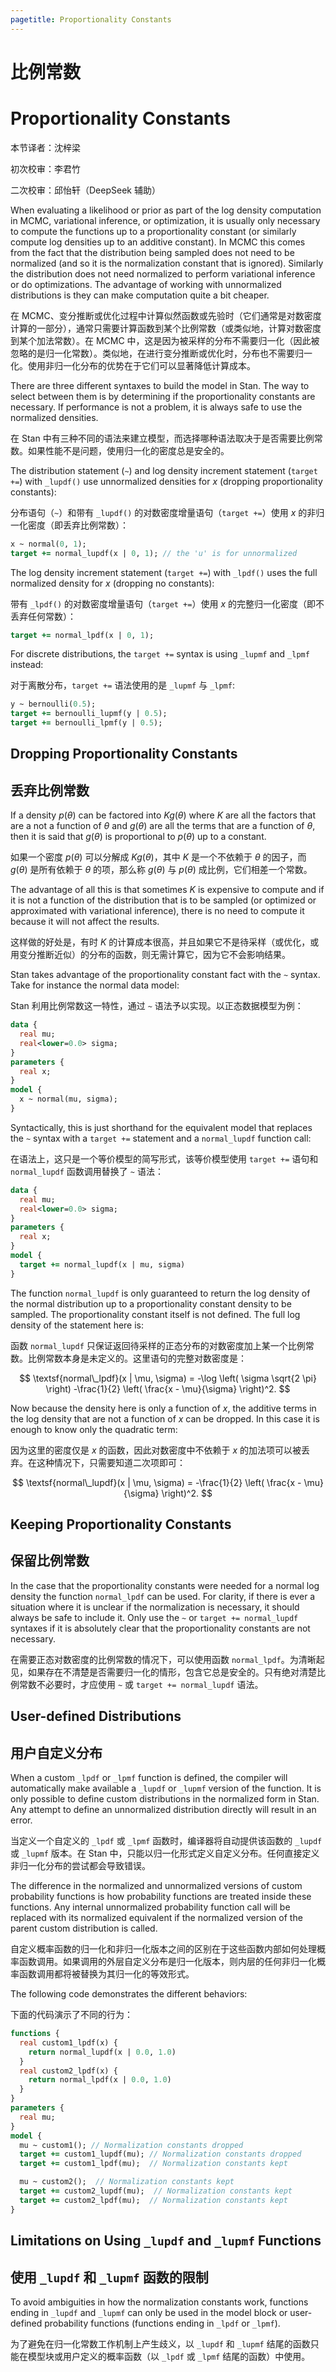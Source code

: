```yaml
---
pagetitle: Proportionality Constants
---
```


# 比例常数 {#proportionality-constants.chapter--cn}

# Proportionality Constants  {-#proportionality-constants.chapter}

本节译者：沈梓梁

初次校审：李君竹

二次校审：邱怡轩（DeepSeek 辅助）

When evaluating a likelihood or prior as part of the log density computation in
MCMC, variational inference, or optimization, it is usually only necessary to
compute the functions up to a proportionality constant (or similarly compute
log densities up to an additive constant). In MCMC this comes from the fact that
the distribution being sampled does not need to be normalized (and so it is the
normalization constant that is ignored). Similarly the distribution does not
need normalized to perform variational inference or do optimizations. The advantage
of working with unnormalized distributions is they can make computation quite a
bit cheaper.

在 MCMC、变分推断或优化过程中计算似然函数或先验时（它们通常是对数密度计算的一部分），通常只需要计算函数到某个比例常数（或类似地，计算对数密度到某个加法常数）。在 MCMC 中，这是因为被采样的分布不需要归一化（因此被忽略的是归一化常数）。类似地，在进行变分推断或优化时，分布也不需要归一化。使用非归一化分布的优势在于它们可以显著降低计算成本。

There are three different syntaxes to build the model in Stan. The way
to select between them is by determining if the proportionality constants are
necessary. If performance is not a problem, it is always safe to use the 
normalized densities.

在 Stan 中有三种不同的语法来建立模型，而选择哪种语法取决于是否需要比例常数。如果性能不是问题，使用归一化的密度总是安全的。

The distribution statement (`~`) and log density increment statement
(`target +=`) with `_lupdf()` use unnormalized densities for $x$
(dropping proportionality constants):

分布语句（`~`）和带有 `_lupdf()` 的对数密度增量语句（`target +=`）使用 $x$ 的非归一化密度（即丢弃比例常数）：

```stan
x ~ normal(0, 1);
target += normal_lupdf(x | 0, 1); // the 'u' is for unnormalized
```

The log density increment statement (`target +=`) with `_lpdf()`
uses the full normalized density for $x$ (dropping no constants):

带有 `_lpdf()` 的对数密度增量语句（`target +=`）使用 $x$ 的完整归一化密度（即不丢弃任何常数）：

```stan
target += normal_lpdf(x | 0, 1);
```

For discrete distributions, the `target +=` syntax is using `_lupmf`
and `_lpmf` instead:

对于离散分布，`target +=` 语法使用的是 `_lupmf` 与 `_lpmf`:

```stan
y ~ bernoulli(0.5);
target += bernoulli_lupmf(y | 0.5);
target += bernoulli_lpmf(y | 0.5);
```

## Dropping Proportionality Constants

## 丢弃比例常数 {-}

If a density $p(\theta)$ can be factored into $K g(\theta)$ where $K$ are all
the factors that are a not a function of $\theta$ and $g(\theta)$ are all the
terms that are a function of $\theta$, then it is said that $g(\theta)$
is proportional to $p(\theta)$ up to a constant.

如果一个密度 $p(\theta)$ 可以分解成 $K g(\theta)$，其中 $K$ 是一个不依赖于 $\theta$ 的因子，而 $g(\theta)$ 是所有依赖于 $\theta$ 的项，那么称 $g(\theta)$ 与 $p(\theta)$ 成比例，它们相差一个常数。

The advantage of all this is that sometimes $K$ is expensive to compute and if
it is not a function of the distribution that is to be sampled (or optimized or
approximated with variational inference), there is no need to compute it
because it will not affect the results.

这样做的好处是，有时 $K$ 的计算成本很高，并且如果它不是待采样（或优化，或用变分推断近似）的分布的函数，则无需计算它，因为它不会影响结果。

Stan takes advantage of the proportionality constant fact with the `~` syntax.
Take for instance the normal data model:

Stan 利用比例常数这一特性，通过 `~` 语法予以实现。以正态数据模型为例：

```stan
data {
  real mu;
  real<lower=0.0> sigma;
}
parameters {
  real x;
}
model {
  x ~ normal(mu, sigma);
}
```

Syntactically, this is just shorthand for the equivalent model that replaces the
`~` syntax with a `target +=` statement and a `normal_lupdf` function call:

在语法上，这只是一个等价模型的简写形式，该等价模型使用 `target +=` 语句和 `normal_lupdf` 函数调用替换了 `~` 语法：

```stan
data {
  real mu;
  real<lower=0.0> sigma;
}
parameters {
  real x;
}
model {
  target += normal_lupdf(x | mu, sigma)
}
```

The function `normal_lupdf` is only guaranteed to return the log density of the
normal distribution up to a proportionality constant density to be sampled. The
proportionality constant itself is not defined. The full log density of the
statement here is:

函数 `normal_lupdf` 只保证返回待采样的正态分布的对数密度加上某一个比例常数。比例常数本身是未定义的。这里语句的完整对数密度是：

$$
\textsf{normal\_lpdf}(x | \mu, \sigma) =
-\log \left( \sigma \sqrt{2 \pi} \right)
-\frac{1}{2} \left( \frac{x - \mu}{\sigma} \right)^2.
$$

Now because the density here is only a function of $x$, the additive terms in
the log density that are not a function of $x$ can be dropped. In this case it
is enough to know only the quadratic term:

因为这里的密度仅是 $x$ 的函数，因此对数密度中不依赖于 $x$ 的加法项可以被丢弃。在这种情况下，只需要知道二次项即可：

$$
\textsf{normal\_lupdf}(x | \mu, \sigma) =
-\frac{1}{2} \left( \frac{x - \mu}{\sigma} \right)^2.
$$

## Keeping Proportionality Constants

## 保留比例常数 {-}

In the case that the proportionality constants were needed for a normal log
density the function `normal_lpdf` can be used. For clarity, if there is ever
a situation where it is unclear if the normalization is necessary, it should
always be safe to include it. Only use the `~` or `target += normal_lupdf`
syntaxes if it is absolutely clear that the proportionality constants are not
necessary.

在需要正态对数密度的比例常数的情况下，可以使用函数 `normal_lpdf`。为清晰起见，如果存在不清楚是否需要归一化的情形，包含它总是安全的。只有绝对清楚比例常数不必要时，才应使用 `~` 或 `target += normal_lupdf` 语法。

## User-defined Distributions

## 用户自定义分布 {-}

When a custom `_lpdf` or `_lpmf` function is defined, the compiler will
automatically make available a `_lupdf` or `_lupmf` version of the function.
It is only possible to define custom distributions in the normalized
form in Stan. Any attempt to define an unnormalized distribution directly will
result in an error.

当定义一个自定义的 `_lpdf` 或 `_lpmf` 函数时，编译器将自动提供该函数的 `_lupdf` 或 `_lupmf` 版本。在 Stan 中，只能以归一化形式定义自定义分布。任何直接定义非归一化分布的尝试都会导致错误。

The difference in the normalized and unnormalized versions of custom probability
functions is how probability functions are treated inside these functions. Any
internal unnormalized probability function call will be replaced with its normalized
equivalent if the normalized version of the parent custom distribution is called.

自定义概率函数的归一化和非归一化版本之间的区别在于这些函数内部如何处理概率函数调用。如果调用的外层自定义分布是归一化版本，则内层的任何非归一化概率函数调用都将被替换为其归一化的等效形式。

The following code demonstrates the different behaviors:

下面的代码演示了不同的行为：

```stan
functions {
  real custom1_lpdf(x) {
    return normal_lupdf(x | 0.0, 1.0)
  }
  real custom2_lpdf(x) {
    return normal_lpdf(x | 0.0, 1.0)
  }
}
parameters {
  real mu;
}
model {
  mu ~ custom1(); // Normalization constants dropped
  target += custom1_lupdf(mu); // Normalization constants dropped
  target += custom1_lpdf(mu);  // Normalization constants kept

  mu ~ custom2();  // Normalization constants kept
  target += custom2_lupdf(mu);  // Normalization constants kept
  target += custom2_lpdf(mu);  // Normalization constants kept
}
```

## Limitations on Using `_lupdf` and `_lupmf` Functions

## 使用 `_lupdf` 和 `_lupmf` 函数的限制 {-}

To avoid ambiguities in how the normalization constants work, functions ending
in `_lupdf` and `_lupmf` can only be used in the model block or user-defined
probability functions (functions ending in `_lpdf` or `_lpmf`).

为了避免在归一化常数工作机制上产生歧义，以 `_lupdf` 和 `_lupmf` 结尾的函数只能在模型块或用户定义的概率函数（以 `_lpdf` 或 `_lpmf` 结尾的函数）中使用。
